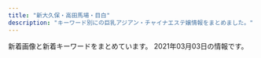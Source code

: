 ```yaml
---
title: "新大久保・高田馬場・目白"
description: "キーワード別にの巨乳アジアン・チャイナエステ嬢情報をまとめました。"
---
```


新着画像と新着キーワードをまとめています。
2021年03月03日の情報です。

<DmmAffiliateIns />
<KeywordTable
  shops={
    [
    {
        "station": "JR\u9ad8\u7530\u99ac\u5834\u99c5\u65e9\u7a32\u7530\u53e3",
        "url": "http://www.y-rlx.site/",
        "img_links": [
            "http://y-rlx.site/images/index_04.jpg",
            "http://www.y-rlx.site/images/upload/thumb/55cf68e3bb41cd32.jpg",
            "http://www.y-rlx.site/girl/01.jpg",
            "http://www.y-rlx.site/images/index_03.jpg",
            "http://www.y-rlx.site/images/upload/thumb/0fba3207fb3c4467.jpg",
            "http://www.y-rlx.site/images/info_09.jpg",
            "http://www.y-rlx.site/images/rec.jpg",
            "http://www.y-rlx.site/images/index_08.jpg",
            "http://www.y-rlx.site/images/staff_09.jpg",
            "http://www.y-rlx.site/images/upload/thumb/e47d8394208727d5.jpg",
            "http://www.y-rlx.site/images/index_06.jpg",
            "http://www.y-rlx.site/images/index_04.jpg",
            "http://www.y-rlx.site/images/index_01.jpg",
            "http://www.y-rlx.site/images/card.jpg",
            "http://www.y-rlx.site/images/index_19.jpg",
            "http://www.y-rlx.site/images/index_13.jpg",
            "http://www.y-rlx.site/images/index_20.jpg",
            "http://www.y-rlx.site/images/info.jpg",
            "http://www.y-rlx.site/images/upload/thumb/ed8b0cbb7323414a.jpg",
            "http://www.y-rlx.site/images/index_05.jpg",
            "http://www.y-rlx.site/images/index_11.jpg",
            "http://www.y-rlx.site/girl/03.jpg",
            "http://www.y-rlx.site/images/upload/thumb/a6e7a400a93d11fc.jpg",
            "http://y-rlx.site/images/index_07.jpg",
            "http://www.y-rlx.site/images/index_15.jpg",
            "http://www.y-rlx.site/girl/05.jpg",
            "http://www.y-rlx.site/images/rec_09.jpg",
            "http://www.y-rlx.site/girl/04.jpg",
            "http://www.y-rlx.site/images/index_18.jpg",
            "http://www.y-rlx.site/images/upload/thumb/2c7fdde9ad97892b.jpg",
            "http://www.y-rlx.site/images/index_02.jpg",
            "http://www.y-rlx.site/images/index_07.jpg",
            "http://www.y-rlx.site/images/upload/thumb/c69d7050fbdbb36f.jpg",
            "http://www.y-rlx.site/girl/02.jpg",
            "http://www.y-rlx.site/images/upload/thumb/6a56a1b37abdca69.jpg",
            "http://www.y-rlx.site/images/index_10.jpg",
            "http://www.y-rlx.site/images/index_09.jpg",
            "http://www.y-rlx.site/images/upload/thumb/e0a26e58e17a1416.jpg"
        ],
        "name": "\u60a0\u30a8\u30b9\u30c6",
        "keywords": {
            "87": 4,
            "88": 1,
            "89": 1,
            "D": 1,
            "C": 5
        }
    },
    {
        "name": "\u6c34\u8272-\u30df\u30ba\u30a4\u30ed-",
        "station": "JR\u5927\u4e45\u4fdd\u99c5\u5317\u53e3",
        "img_links": [
            "http://kobo.mssg.jp/images/staff_2b.jpg",
            "http://kobo.mssg.jp/layer/images/top.jpg",
            "http://kobo.mssg.jp/images/staff_5.jpg",
            "http://kobo.mssg.jp/images/staff_9b.jpg",
            "http://kobo.mssg.jp/layer/images/top/top_05.jpg",
            "http://kobo.mssg.jp/layer/images/top/top_03.jpg",
            "http://kobo.mssg.jp/layer/images/top/top_01.jpg",
            "http://kobo.mssg.jp/images/top1.jpg",
            "http://kobo.mssg.jp/images/top2.jpg",
            "http://kobo.mssg.jp/layer/images/top/top_08.png",
            "http://kobo.mssg.jp/images/staff_4.jpg",
            "http://kobo.mssg.jp/images/staff_8.jpg",
            "http://kobo.mssg.jp/images/1.jpg",
            "http://kobo.mssg.jp/layer/images/top/top_02.jpg",
            "http://kobo.mssg.jp/images/staff_9a.jpg",
            "http://kobo.mssg.jp/images/staff_bj4.png",
            "http://kobo.mssg.jp/images/s_info.png",
            "http://kobo.mssg.jp/images/staff_8a.jpg",
            "http://kobo.mssg.jp/images/staff_2a.jpg",
            "http://kobo.mssg.jp/layer/images/top/top_06.jpg",
            "http://kobo.mssg.jp/images/staff_10a.jpg",
            "http://kobo.mssg.jp/layer/images/top/top_04.jpg",
            "http://kobo.mssg.jp/images/wenzi-staff.png",
            "http://kobo.mssg.jp/images/info.png",
            "http://kobo.mssg.jp/images/staff_bj1.png"
        ],
        "keywords": {},
        "url": "http://kobo.mssg.jp/"
    },
    {
        "name": "Angel",
        "img_links": [
            "https://angel.abnavi.info/images/room1.jpg",
            "https://angel.abnavi.info/images/top.jpg",
            "https://angel.abnavi.info/images/end.png",
            "https://angel.abnavi.info/images/room2.jpg",
            "https://angel.abnavi.info/images/s_staff.jpg",
            "https://angel.abnavi.info/photos/sites/7/2020/09/2020092301333424.jpg",
            "https://angel.abnavi.info/photos/sites/7/2020/11/2020110606371089.jpg",
            "https://angel.abnavi.info/photos/sites/7/2020/10/2020101305350920.jpg",
            "https://angel.abnavi.info/photos/sites/7/2020/07/2020073005201940.jpg",
            "https://angel.abnavi.info/images/news_bj3.jpg",
            "https://angel.abnavi.info/images/nbj1.jpg",
            "https://angel.abnavi.info/images/nbj3.jpg",
            "https://angel.abnavi.info/images/room3.jpg",
            "https://angel.abnavi.info/photos/sites/7/2020/07/2020073006120917.jpg",
            "https://angel.abnavi.info/images/room4.jpg",
            "https://angel.abnavi.info/images/s_news.png",
            "https://angel.abnavi.info/photos/sites/7/2020/07/2020073005202048.jpg"
        ],
        "station": "JR\u9ad8\u7530\u99ac\u5834\u99c5",
        "url": "https://angel.abnavi.info/",
        "keywords": {
            "86": 4,
            "C": 14,
            "87": 1,
            "85": 1,
            "D": 5
        }
    },
    {
        "keywords": {
            "C": 35
        },
        "img_links": [
            "http://aes-treat.com/scdl/staff/11161mb.jpg",
            "http://aes-treat.com/scdl/staff/11041.jpg",
            "http://aes-treat.com/scdl/staff/10651.jpg",
            "http://aes-treat.com/scdl/staff/10891mb.jpg",
            "http://aes-treat.com/scdl/staff/10941.jpg",
            "http://aes-treat.com/scdl/staff/10171.jpg",
            "http://aes-treat.com/img/system/campaign.jpg",
            "http://aes-treat.com/scdl/staff/11051mb.jpg",
            "http://aes-treat.com/scdl/staff/11151mb.jpg",
            "http://aes-treat.com/scdl/staff/11101mb.jpg",
            "http://aes-treat.com/scdl/staff/11081mb.jpg",
            "http://aes-treat.com/scdl/staff/10841mb.jpg",
            "http://aes-treat.com/pic/top1.jpg",
            "http://aes-treat.com/scdl/staff/11161.jpg",
            "http://aes-treat.com/scdl/staff/11131.jpg",
            "http://aes-treat.com/pic/head.jpg",
            "http://aes-treat.com/scdl/staff/10861.jpg",
            "http://aes-treat.com/scdl/staff/11171mb.jpg",
            "http://aes-treat.com/scdl/staff/10902.jpg",
            "http://aes-treat.com/scdl/staff/10681.jpg",
            "http://aes-treat.com/scdl/staff/11091.jpg",
            "http://aes-treat.com/img/ttl_attbnr.jpg",
            "http://aes-treat.com/scdl/staff/11051.jpg",
            "http://aes-treat.com/scdl/staff/10981.jpg",
            "http://aes-treat.com/scdl/staff/11111mb.jpg",
            "http://aes-treat.com/scdl/staff/11081.jpg",
            "http://aes-treat.com/scdl/staff/10971.jpg",
            "http://aes-treat.com/scdl/staff/11041mb.jpg",
            "http://aes-treat.com/scdl/staff/10971mb.jpg",
            "http://aes-treat.com/scdl/staff/10842.jpg",
            "http://aes-treat.com/scdl/staff/10811mb.jpg",
            "http://aes-treat.com/img/ttl_staff.png",
            "http://aes-treat.com/scdl/staff/11091mb.jpg",
            "http://aes-treat.com/scdl/staff/10941mb.jpg",
            "http://aes-treat.com/scdl/staff/10901.jpg",
            "http://aes-treat.com/img/ttl_sister.png",
            "http://aes-treat.com/img/ttl_mobile.jpg",
            "http://aes-treat.com/i/files/homeimg.jpg",
            "http://aes-treat.com/scdl/staff/11121mb.jpg",
            "http://aes-treat.com/scdl/staff/11171.jpg",
            "http://aes-treat.com/img/ttl_nouka.jpg",
            "http://aes-treat.com/scdl/staff/10171mb.jpg",
            "http://aes-treat.com/scdl/staff/10681mb.jpg",
            "http://aes-treat.com/scdl/staff/11121.jpg",
            "http://aes-treat.com/scdl/staff/10901mb.jpg",
            "http://aes-treat.com/scdl/staff/10721.jpg",
            "http://aes-treat.com/scdl/staff/11111.jpg",
            "http://aes-treat.com/scdl/staff/10981mb.jpg",
            "http://aes-treat.com/scdl/staff/10771mb.jpg",
            "http://aes-treat.com/scdl/staff/10861mb.jpg",
            "http://aes-treat.com/img/ttl_att.png",
            "http://aes-treat.com/scdl/staff/10771.jpg",
            "http://aes-treat.com/scdl/staff/11101.jpg",
            "http://aes-treat.com/scdl/staff/10891.jpg",
            "http://aes-treat.com/scdl/staff/10651mb.jpg",
            "http://aes-treat.com/scdl/staff/11162.jpg",
            "http://aes-treat.com/scdl/staff/10811.jpg",
            "http://aes-treat.com/scdl/staff/10721mb.jpg",
            "http://aes-treat.com/scdl/staff/11131mb.jpg",
            "http://aes-treat.com/pic/top2.jpg",
            "http://aes-treat.com/scdl/staff/10841.jpg",
            "http://aes-treat.com/scdl/staff/11151.jpg",
            "http://aes-treat.com/scdl/staff/10972.jpg"
        ],
        "station": "JR\u5927\u4e45\u4fdd\u99c5\u5317\u53e3",
        "url": "http://aes-treat.com/",
        "name": "Lovely Heart \u5927\u4e45\u4fdd\u5225\u9928"
    },
    {
        "url": "http://familiar.tyo.cm/",
        "station": "JR\u65b0\u5927\u4e45\u4fdd\u99c5",
        "img_links": [
            "http://familiar.tyo.cm/photos/sites/37/2019/03/2019032406115491.jpg",
            "http://familiar.tyo.cm/photos/sites/37/2019/03/2019032406115312.jpg",
            "http://familiar.tyo.cm/images/s_staff.jpg",
            "http://familiar.tyo.cm/photos/sites/37/2019/12/2019120502265383.jpg",
            "http://familiar.tyo.cm/photos/sites/37/2019/10/2019102502193551.jpg",
            "http://familiar.tyo.cm/photos/sites/37/2019/06/2019061502562745.jpg",
            "http://familiar.tyo.cm/photos/sites/37/2019/03/2019031806471671.jpg",
            "http://familiar.tyo.cm/photos/sites/37/2019/12/2019120401354980.jpg",
            "http://familiar.tyo.cm/photos/sites/37/2019/10/2019100304481325.jpg",
            "http://familiar.tyo.cm/images/mobile.jpg",
            "http://familiar.tyo.cm/photos/sites/37/2019/12/2019120401355046.jpg",
            "http://familiar.tyo.cm/photos/sites/37/2019/06/2019061502562797.jpg",
            "http://familiar.tyo.cm/photos/sites/37/2019/03/2019032406115598.jpg",
            "http://familiar.tyo.cm/photos/sites/37/2019/11/2019112902341792.jpg",
            "http://familiar.tyo.cm/images/s_news.jpg",
            "http://familiar.tyo.cm/images/1.png",
            "http://familiar.tyo.cm/photos/sites/37/2019/09/201909270657496.jpg",
            "http://familiar.tyo.cm/photos/sites/37/2018/12/2018121903013346.jpg",
            "http://familiar.tyo.cm/images/tel.png",
            "http://familiar.tyo.cm/photos/sites/37/2019/11/2019110802115992.jpg",
            "http://familiar.tyo.cm/photos/sites/37/2019/09/2019090503385014.jpg",
            "http://familiar.tyo.cm/photos/sites/37/2018/12/2018121903022968.jpg",
            "http://familiar.tyo.cm/photos/sites/37/2019/06/2019061502562798.jpg",
            "http://familiar.tyo.cm/photos/sites/37/2019/03/2019032406115440.jpg",
            "http://familiar.tyo.cm/photos/sites/37/2019/06/2019060406161857.jpg",
            "http://familiar.tyo.cm/photos/sites/37/2019/06/2019060406241084.jpg",
            "http://familiar.tyo.cm/photos/sites/37/2019/11/2019112002511160.jpg",
            "http://familiar.tyo.cm/photos/sites/37/2019/10/2019102408541458.jpg",
            "http://familiar.tyo.cm/images/top.png",
            "http://familiar.tyo.cm/photos/sites/37/2019/03/2019032406115446.jpg",
            "http://familiar.tyo.cm/photos/sites/37/2019/12/2019120502264671.jpg",
            "http://familiar.tyo.cm/photos/sites/37/2019/03/2019032406115451.jpg",
            "http://familiar.tyo.cm/images/s_link.jpg",
            "http://familiar.tyo.cm/photos/sites/37/2019/06/2019062210030384.jpg",
            "http://familiar.tyo.cm/photos/sites/37/2019/10/2019102502193826.jpg",
            "http://familiar.tyo.cm/photos/sites/37/2019/03/2019032406115311.jpg",
            "http://familiar.tyo.cm/photos/sites/37/2019/06/201906040617136.jpg",
            "http://familiar.tyo.cm/photos/sites/37/2019/12/2019120401354873.jpg",
            "http://familiar.tyo.cm/photos/sites/37/2019/12/201912130833132.jpg"
        ],
        "keywords": {
            "E": 36,
            "86": 94,
            "85": 18,
            "87": 72,
            "88": 27,
            "C": 2,
            "83": 9,
            "D": 182
        },
        "name": "Familiar\u30fb\u30d5\u30a1\u30df\u30ea\u30fc\u30a2"
    },
    {
        "url": "http://familiar.ests.jp/",
        "keywords": {
            "C": 18,
            "86": 3,
            "83": 3
        },
        "station": "JR\u9ad8\u7530\u99ac\u5834\u99c5\u65e9\u7a32\u7530\u53e3",
        "name": "\u99ac\u5834one",
        "img_links": [
            "http://familiar.ests.jp/images/s_staff.png",
            "http://familiar.ests.jp/photos/sites/33/2019/09/2019092718554568.jpg",
            "http://familiar.ests.jp/photos/sites/33/2020/10/2020101901153954.jpg",
            "http://familiar.ests.jp/images/staff_bj1s.png",
            "http://familiar.ests.jp/images/bian.jpg",
            "http://familiar.ests.jp/images/acc.png",
            "http://familiar.ests.jp/images/s_service.png",
            "http://familiar.ests.jp/photos/sites/33/2020/10/2020101409554799.jpg",
            "http://familiar.ests.jp/photos/sites/33/2019/09/2019092318545965.jpg",
            "http://familiar.ests.jp/images/mobile.jpg",
            "http://familiar.ests.jp/photos/sites/33/2019/07/2019073009094778.jpg",
            "http://familiar.ests.jp/images/info.png",
            "http://familiar.ests.jp/images/s_link.png",
            "http://familiar.ests.jp/images/news.png",
            "http://familiar.ests.jp/images/nei_bj1.png",
            "http://familiar.ests.jp/photos/sites/33/2019/09/2019092718570723.jpg",
            "http://familiar.ests.jp/images/top.jpg",
            "http://familiar.ests.jp/images/staff_bj4s.png",
            "http://familiar.ests.jp/images/service.jpg"
        ]
    },
    {
        "keywords": {},
        "station": "\u65b0\u5927\u4e45\u4fdd\u99c5",
        "img_links": [
            "http://www.e-candy.work/images/1.jpg",
            "http://www.e-candy.work/images/3.jpg",
            "http://www.e-candy.work/images/info.png",
            "http://www.e-candy.work/images/int2.png",
            "http://www.e-candy.work/images/4.jpg",
            "http://www.e-candy.work/images/5.jpg",
            "http://www.e-candy.work/images/s1.png",
            "http://www.e-candy.work/img/haruka1.jpg",
            "http://www.e-candy.work/images/head.jpg",
            "http://www.e-candy.work/images/sys3.png",
            "http://www.e-candy.work/img/rina1.jpg",
            "http://www.e-candy.work/images/tel.jpg",
            "http://www.e-candy.work/images/int1.png",
            "http://www.e-candy.work/images/newface.png",
            "http://www.e-candy.work/images/sys1.jpg",
            "http://www.e-candy.work/images/sys2.jpg",
            "http://www.e-candy.work/images/7.jpg",
            "http://www.e-candy.work/img/aya1.jpg",
            "http://www.e-candy.work/images/staff_t.png",
            "http://www.e-candy.work/images/news.jpg",
            "http://www.e-candy.work/images/interior_t.png",
            "http://www.e-candy.work/images/mobile.jpg",
            "http://www.e-candy.work/img/ai1.jpg",
            "http://www.e-candy.work/images/6.jpg",
            "http://www.e-candy.work/img/yui1.jpg",
            "http://www.e-candy.work/img/miki1.jpg",
            "http://www.e-candy.work/images/8.jpg",
            "http://www.e-candy.work/img/nana1.jpg"
        ],
        "name": "Lui\uff5e\u30eb\u30a4\uff5e",
        "url": "http://www.e-candy.work/"
    },
    {
        "url": "http://aes-salon.com/",
        "name": "Lovely Heart",
        "keywords": {
            "C": 35
        },
        "img_links": [
            "http://aes-salon.com/scdl/staff/10651.jpg",
            "http://aes-salon.com/scdl/staff/10511.jpg",
            "http://aes-salon.com/scdl/staff/10351.jpg",
            "http://aes-salon.com/scdl/staff/10083.jpg",
            "http://aes-salon.com/scdl/staff/10691.jpg",
            "http://aes-salon.com/img/ttl_staff.png",
            "http://aes-salon.com/scdl/staff/10692.jpg",
            "http://aes-salon.com/scdl/staff/10081.jpg",
            "http://aes-salon.com/scdl/staff/10412.jpg",
            "http://aes-salon.com/scdl/staff/10502.jpg",
            "http://aes-salon.com/scdl/staff/10691mb.jpg",
            "http://aes-salon.com/scdl/staff/10631mb.jpg",
            "http://aes-salon.com/scdl/staff/10091mb.jpg",
            "http://aes-salon.com/scdl/staff/10291mb.jpg",
            "http://aes-salon.com/scdl/staff/10601.jpg",
            "http://aes-salon.com/scdl/staff/10501mb.jpg",
            "http://aes-salon.com/scdl/staff/10571.jpg",
            "http://aes-salon.com/scdl/staff/10122.jpg",
            "http://aes-salon.com/scdl/staff/10501.jpg",
            "http://aes-salon.com/scdl/staff/10602.jpg",
            "http://aes-salon.com/scdl/staff/10461mb.jpg",
            "http://aes-salon.com/img/ttl_att.png",
            "http://aes-salon.com/img/ttl_attbnr.jpg",
            "http://aes-salon.com/img/access/road4.jpg",
            "http://aes-salon.com/scdl/staff/10511mb.jpg",
            "http://aes-salon.com/scdl/staff/10621.jpg",
            "http://aes-salon.com/scdl/staff/10121.jpg",
            "http://aes-salon.com/pic/head.jpg",
            "http://aes-salon.com/scdl/staff/10693.jpg",
            "http://aes-salon.com/scdl/staff/10341mb.jpg",
            "http://aes-salon.com/pic/top2.jpg",
            "http://aes-salon.com/scdl/staff/10562.jpg",
            "http://aes-salon.com/scdl/staff/10671mb.jpg",
            "http://aes-salon.com/scdl/staff/10342.jpg",
            "http://aes-salon.com/scdl/staff/10462.jpg",
            "http://aes-salon.com/img/access/road2.jpg",
            "http://aes-salon.com/i/files/homeimg.jpg",
            "http://aes-salon.com/scdl/staff/10641mb.jpg",
            "http://aes-salon.com/scdl/staff/10081mb.jpg",
            "http://aes-salon.com/scdl/staff/10671.jpg",
            "http://aes-salon.com/scdl/staff/10681.jpg",
            "http://aes-salon.com/scdl/staff/10092.jpg",
            "http://aes-salon.com/img/ttl_nouka.jpg",
            "http://aes-salon.com/scdl/staff/10471.jpg",
            "http://aes-salon.com/scdl/staff/10341.jpg",
            "http://aes-salon.com/scdl/staff/10441.jpg",
            "http://aes-salon.com/scdl/staff/10694.jpg",
            "http://aes-salon.com/img/access/road1.jpg",
            "http://aes-salon.com/scdl/staff/10411.jpg",
            "http://aes-salon.com/scdl/staff/10292.jpg",
            "http://aes-salon.com/scdl/staff/10601mb.jpg",
            "http://aes-salon.com/img/access/roaddm.png",
            "http://aes-salon.com/scdl/staff/10121mb.jpg",
            "http://aes-salon.com/scdl/staff/10591.jpg",
            "http://aes-salon.com/scdl/staff/10091.jpg",
            "http://aes-salon.com/scdl/staff/10411mb.jpg",
            "http://aes-salon.com/scdl/staff/10561.jpg",
            "http://aes-salon.com/scdl/staff/10563.jpg",
            "http://aes-salon.com/scdl/staff/10661.jpg",
            "http://aes-salon.com/scdl/staff/10571mb.jpg",
            "http://aes-salon.com/scdl/staff/10461.jpg",
            "http://aes-salon.com/img/ttl_sister.png",
            "http://aes-salon.com/scdl/staff/10441mb.jpg",
            "http://aes-salon.com/scdl/staff/10621mb.jpg",
            "http://aes-salon.com/img/access/road3.jpg",
            "http://aes-salon.com/scdl/staff/10661mb.jpg",
            "http://aes-salon.com/img/system/campaign.jpg",
            "http://aes-salon.com/scdl/staff/10591mb.jpg",
            "http://aes-salon.com/scdl/staff/10681mb.jpg",
            "http://aes-salon.com/scdl/staff/10641.jpg",
            "http://aes-salon.com/scdl/staff/10561mb.jpg",
            "http://aes-salon.com/img/ttl_mobile.jpg",
            "http://aes-salon.com/scdl/staff/10351mb.jpg",
            "http://aes-salon.com/scdl/staff/10651mb.jpg",
            "http://aes-salon.com/pic/top1.jpg",
            "http://aes-salon.com/scdl/staff/10082.jpg",
            "http://aes-salon.com/scdl/staff/10291.jpg",
            "http://aes-salon.com/scdl/staff/10592.jpg",
            "http://aes-salon.com/scdl/staff/10471mb.jpg",
            "http://aes-salon.com/scdl/staff/10631.jpg",
            "http://aes-salon.com/img/ttl_bekan.jpg",
            "http://aes-salon.com/scdl/staff/10472.jpg"
        ],
        "station": "JR\u5927\u4e45\u4fdd\u99c5\u5317\u53e3"
    },
    {
        "url": "http://www.aromaonly1.com/",
        "station": "JR\u9ad8\u7530\u99ac\u5834\u99c5",
        "name": "NEW ONLY ONE",
        "img_links": [
            "http://www.aromaonly1.com/images/girls_10.jpg",
            "http://www.aromaonly1.com/images/fanhui.png",
            "http://www.aromaonly1.com/images/index_03.jpg",
            "http://www.aromaonly1.com/images/index_16.jpg",
            "http://www.aromaonly1.com/uploads/5f4083d49285cbe64774b1bd70e86150.jpg",
            "http://www.aromaonly1.com/my_work/images/pic1.png",
            "http://www.aromaonly1.com/uploads/56e94a67d1aa4ea89d5f2064a387ab96.jpg",
            "http://www.aromaonly1.com/images/index_01.jpg",
            "http://www.aromaonly1.com/images/index_02.jpg",
            "http://www.aromaonly1.com/images/index_19.jpg",
            "http://www.aromaonly1.com/images/index_14.jpg",
            "http://www.aromaonly1.com/images/service_11.jpg",
            "http://www.aromaonly1.com/uploads/b43afdf6c0db7020b472f89b05664984.jpg",
            "http://www.aromaonly1.com/images/index_08.jpg",
            "http://www.aromaonly1.com/uploads/c24b4a66b959c50d941c227e2167e47a.jpg",
            "http://www.aromaonly1.com/images/index_06.jpg",
            "http://www.aromaonly1.com/images/index_17.jpg",
            "http://www.aromaonly1.com/uploads/39a20c0f1405de5aa73fad53492e41be.jpg",
            "http://www.aromaonly1.com/uploads/e01fa669285bc99ba782abfd90a08bb2.jpg",
            "http://www.aromaonly1.com/images/index_04.jpg",
            "http://www.aromaonly1.com/uploads/ac75f516de3602f2ed5de1d9e2383a35.jpg",
            "http://www.aromaonly1.com/uploads/18799c1985ca7d1cd026808323ec51c2.jpg",
            "http://www.aromaonly1.com/images/index_21.jpg",
            "http://www.aromaonly1.com/images/index_15.jpg",
            "http://www.aromaonly1.com/uploads/0d74a4af5e268e3562daa56048c13906.jpg",
            "http://www.aromaonly1.com/images/index_11.jpg",
            "http://www.aromaonly1.com/uploads/8e9e8b4d89b256773f17dff61368328c.jpg",
            "http://www.aromaonly1.com/images/aromaonly1_468x60.png",
            "http://www.aromaonly1.com/uploads/66dc68de1f9c001b6f15d52303314efc.jpg",
            "http://www.aromaonly1.com/uploads/015cba9c432d730d26583fe998534fa6.jpg",
            "http://www.aromaonly1.com/images/index_18.jpg",
            "http://www.aromaonly1.com/images/index_05.jpg",
            "http://www.aromaonly1.com/images/index_07.jpg",
            "http://www.aromaonly1.com/images/interior_10.jpg",
            "http://www.aromaonly1.com/images/index_12.jpg",
            "http://www.aromaonly1.com/images/link_10.jpg",
            "http://www.aromaonly1.com/uploads/3e6ede4dd71b9611bfc0fc01fff82057.jpg",
            "http://www.aromaonly1.com/uploads/2f5941103973429d3981087968a845a3.jpg",
            "http://www.aromaonly1.com/images/service_10.jpg",
            "http://www.aromaonly1.com/images/index_20.jpg"
        ],
        "keywords": {
            "E": 2,
            "C": 3,
            "88": 3,
            "D": 2,
            "86": 4
        }
    },
    {
        "url": "http://www.enchuen.com/",
        "name": "\u7e01\u4e2d\u7e01\uff5e\u3048\u3093\u3061\u3085\u3046\u3048\u3093\uff5e",
        "img_links": [
            "http://www.enchuen.com/images/interior01.jpg",
            "http://www.enchuen.com/images/interior04_s.jpg",
            "http://www.enchuen.com/images/top_slider2.jpg",
            "http://www.enchuen.com/images/img_service04.png",
            "http://www.enchuen.com/images/top_slider4.jpg",
            "http://www.enchuen.com/images/top_slider6.jpg",
            "http://www.enchuen.com/images/therapist_noa.jpg",
            "http://www.enchuen.com/images/therapist_yume.jpg",
            "http://www.enchuen.com/images/icon_eng.png",
            "http://www.enchuen.com/images/top_slider1.jpg",
            "http://www.enchuen.com/images/img_slider03.png",
            "http://www.enchuen.com/images/h2_instagam.png",
            "http://www.enchuen.com/images/img_service03.png",
            "http://www.enchuen.com/images/interior02_s.jpg",
            "http://www.enchuen.com/images/btn_gnavi03_no.png",
            "http://www.enchuen.com/images/h2_twitter.png",
            "http://www.enchuen.com/images/tel_header.png",
            "http://www.enchuen.com/images/interior03_s.jpg",
            "http://www.enchuen.com/images/img_service06.png",
            "http://www.enchuen.com/images/h2_link01.png",
            "http://www.enchuen.com/images/btn_gnavi05_no.png",
            "http://www.enchuen.com/images/pickmessage01.png",
            "http://www.enchuen.com/images/ban-tel.png",
            "http://www.enchuen.com/images/pagetop.png",
            "http://www.enchuen.com/images/h2_alliancegide.png",
            "http://www.enchuen.com/images/therapist_yona.jpg",
            "http://www.enchuen.com/images/tw_footer.png",
            "http://www.enchuen.com/images/therapist_yume_s.jpg",
            "http://www.enchuen.com/images/mail_header.png",
            "http://www.enchuen.com/images/tw_header.png",
            "http://www.enchuen.com/images/btn_gnavi04_no.png",
            "http://www.enchuen.com/images/icon_chi.png",
            "http://www.enchuen.com/images/img_slider02.png",
            "http://www.enchuen.com/images/h2_alliancegide2.png",
            "http://www.enchuen.com/images/interior03.jpg",
            "http://www.enchuen.com/images/interior01_s.jpg",
            "http://www.enchuen.com/images/h2_linkban.png",
            "http://www.enchuen.com/images/therapist_yona_s.jpg",
            "http://www.enchuen.com/images/ins_header.png",
            "http://www.enchuen.com/images/therapist_kaori.jpg",
            "http://www.enchuen.com/images/img_aromaoil.png",
            "http://www.enchuen.com/images/img_service05.png",
            "http://www.enchuen.com/images/img_service01.png",
            "http://www.enchuen.com/images/img_service02.png",
            "http://www.enchuen.com/images/img_slider01.png",
            "http://www.enchuen.com/images/img_comimgsoon.jpg",
            "http://www.enchuen.com/images/h2_contact.png",
            "http://www.enchuen.com/images/btn_gnavi01_no.png",
            "http://www.enchuen.com/images/interior02.jpg",
            "http://www.enchuen.com/images/q_qa.png",
            "http://www.enchuen.com/images/h2_qa.png",
            "http://www.enchuen.com/images/h2_servicecontents.png",
            "http://www.enchuen.com/images/a_qa.png",
            "http://www.enchuen.com/images/mess_footer.png",
            "http://www.enchuen.com/images/interior04.jpg",
            "http://www.enchuen.com/images/therapist_noa_s.jpg",
            "http://www.enchuen.com/images/btn_gnavi02_no.png",
            "http://www.enchuen.com/images/img_service07.png",
            "http://www.enchuen.com/images/top_slider5.jpg",
            "http://www.enchuen.com/images/btn_gnavi06_no.png",
            "http://www.enchuen.com/images/h2_alltherapist.png",
            "http://www.enchuen.com/images/h2_information.png",
            "http://www.enchuen.com/images/ins_footer.png",
            "http://www.enchuen.com/images/therapist_kaori_s.jpg",
            "http://www.enchuen.com/images/top_slider3.jpg"
        ],
        "station": "JR\u65b0\u5927\u4e45\u4fdd\u99c5",
        "keywords": {
            "C": 4
        }
    },
    {
        "img_links": [
            "http://www.china-es.info/img/nana1.jpg",
            "http://www.china-es.info/img/ringo1.jpg",
            "http://www.china-es.info/images/staff_t.jpg",
            "http://www.china-es.info/images/int3.jpg",
            "http://www.china-es.info/images/sys2.jpg",
            "http://www.china-es.info/images/sys3.jpg",
            "http://www.china-es.info/images/head.jpg",
            "http://www.china-es.info/images/top.jpg",
            "http://www.china-es.info/images/menu/top.jpg",
            "http://www.china-es.info/images/interior_t.jpg",
            "http://www.china-es.info/img/nana2.jpg",
            "http://www.china-es.info/images/rec2.jpg",
            "http://www.china-es.info/images/mobile.jpg",
            "http://www.china-es.info/images/menu/interior.jpg",
            "http://www.china-es.info/images/int2.jpg",
            "http://www.china-es.info/images/int1.jpg",
            "http://www.china-es.info/images/int4.jpg",
            "http://www.china-es.info/images/rec1.jpg",
            "http://www.china-es.info/images/menu/staff.jpg",
            "http://www.china-es.info/img/hibiki1.jpg",
            "http://www.china-es.info/images/sys1.jpg",
            "http://www.china-es.info/images/news.jpg"
        ],
        "name": "Honey At Home \u30cf\u30cb\u30fc\u30a2\u30c3\u30c8\u30db\u30fc\u30e0",
        "keywords": {},
        "station": "JR\u9ad8\u7530\u99ac\u5834\u99c5\u65e9\u7a32\u7530\u53e3",
        "url": "http://www.china-es.info/"
    },
    {
        "station": "JR\u9ad8\u7530\u99ac\u5834\u99c5\u6771\u53e3",
        "keywords": {},
        "img_links": [
            "http://esthe.top/images/room_images/gallery-01.jpg",
            "http://esthe.top/images/demo/slider/tooltips/slide5.png",
            "http://esthe.top/images/demo/slider/images/slide5.png",
            "http://esthe.top/images/an_1_07.jpg",
            "http://esthe.top/images/an_2_02.jpg",
            "http://esthe.top/images/an_1_03.jpg",
            "http://esthe.top/images/an_2_04.jpg",
            "http://esthe.top/images/room_images/gallery-03.jpg",
            "http://esthe.top/images/demo/slider/tooltips/slide3.png",
            "http://esthe.top/images/an_2_06.jpg",
            "http://esthe.top/images/Bottom_01.jpg",
            "http://esthe.top/images/staff_images/staff_04b.jpg",
            "http://esthe.top/images/an_2_07.jpg",
            "http://esthe.top/images/an_1_05.jpg",
            "http://esthe.top/images/room_images/gallery-04.jpg",
            "http://esthe.top/images/demo/slider/tooltips/slide2.png",
            "http://esthe.top/images/an_1_06.jpg",
            "http://esthe.top/images/room_images/gallery-05.jpg",
            "http://esthe.top/images/staff_images/staff_07b.jpg",
            "http://esthe.top/images/an_2_05.jpg",
            "http://esthe.top/images/demo/slider/tooltips/slide4.png",
            "http://esthe.top/images/room_images/gallery-06.jpg",
            "http://esthe.top/images/demo/slider/images/slide2.png",
            "http://esthe.top/images/room_images/index-01.jpg",
            "http://esthe.top/images/acs_ima/access-04.jpg",
            "http://esthe.top/images/staff_images/staff_07a.jpg",
            "http://esthe.top/images/an_2_03.jpg",
            "http://esthe.top/images/staff_images/staff_09a.jpg",
            "http://esthe.top/images/acs_ima/access-02.jpg",
            "http://esthe.top/images/room_images/gallery-02.jpg",
            "http://esthe.top/images/an_1_02.jpg",
            "http://esthe.top/images/staff_images/staff_04a.jpg",
            "http://esthe.top/images/staff_images/staff_010a.jpg",
            "http://esthe.top/images/staff_images/staff_01b.jpg",
            "http://esthe.top/images/demo/slider/images/slide1.png",
            "http://esthe.top/images/staff_images/staff_010b.jpg",
            "http://esthe.top/images/QRcode.jpg",
            "http://esthe.top/images/acs_ima/access-01.jpg",
            "http://esthe.top/images/demo/slider/images/slide4.png",
            "http://esthe.top/images/staff_images/staff_01a.jpg",
            "http://esthe.top/images/demo/slider/images/slide3.png",
            "http://esthe.top/images/acs_ima/access-03.jpg",
            "http://esthe.top/images/staff_images/staff_09b.jpg",
            "http://esthe.top/images/Bottom_02.jpg",
            "http://esthe.top/images/demo/slider/tooltips/slide1.png",
            "http://esthe.top/images/an_1_04.jpg",
            "http://esthe.top/images/room_images/index-02.jpg"
        ],
        "name": "RAN\uff5e\u30e9\u30f3\uff5e",
        "url": "http://esthe.top/"
    },
    {
        "url": "https://www.cocoro556.in/",
        "station": "JR\u5927\u4e45\u4fdd\u99c5\u5317\u53e3",
        "keywords": {
            "C": 21,
            "E": 1
        },
        "name": "COCORO",
        "img_links": [
            "https://www.cocoro556.in/img/material/p5_t1.png",
            "https://www.cocoro556.in/img/material/noimg_m.jpg",
            "https://www.cocoro556.in/img/material/gm3_rollout.png",
            "https://www.cocoro556.in/img/material/photost3rev1.png",
            "https://www.cocoro556.in/img/material/p2_t2_sub_m1_1.png",
            "https://www.cocoro556.in/img/girl/thumb/smain1541a1f8e548a2959236fdd0e7abcde80ac7.jpg",
            "https://www.cocoro556.in/img/material/p3_1_t1.png",
            "https://www.cocoro556.in/img/material/top_t2.png",
            "https://www.cocoro556.in/img/material/pd_number.png",
            "https://www.cocoro556.in/img/material/p2_t2_subt1.png",
            "https://www.cocoro556.in/img/girl/thumb/smain126142f85375ac3eb532582567360874d2d6.jpg",
            "https://www.cocoro556.in/img/material/p6_t1.png",
            "https://www.cocoro556.in/img/girl/list/slist16435ee9e4407f412c3d2708030a189f1c0.jpg",
            "https://www.cocoro556.in/img/girl/list/slist149773ceed1a7cd35919e9c6866285fb943.jpg",
            "https://www.cocoro556.in/img/girl/main/smain1541a1f8e548a2959236fdd0e7abcde80ac7.jpg",
            "https://www.cocoro556.in/img/material/photost6.png",
            "https://www.cocoro556.in/img/material/gm1_rollout.png",
            "https://www.cocoro556.in/img/material/top_t4.png",
            "https://www.cocoro556.in/img/material/p2_t2_subt2.png",
            "https://www.cocoro556.in/img/girl/main/smain1441346e3df3ff1cef1386c89c6ba9e9f72e.jpg",
            "https://www.cocoro556.in/img/girl/thumb/smain163122954962968a79edd4eae79b844b9988.jpg",
            "https://www.cocoro556.in/img/girl/list/slist16322954962968a79edd4eae79b844b9988.jpg",
            "https://www.cocoro556.in/img/material/p2_t2_sub_m1_3.png",
            "https://www.cocoro556.in/img/material/p3_t1.png",
            "https://www.cocoro556.in/img/girl/main/smain164135ee9e4407f412c3d2708030a189f1c0.jpg",
            "https://www.cocoro556.in/img/material/gm1_rollover.png",
            "https://www.cocoro556.in/img/girl/thumb/smain1442346e3df3ff1cef1386c89c6ba9e9f72e.jpg",
            "https://www.cocoro556.in/img/material/pageheaderimg2.jpg",
            "https://www.cocoro556.in/img/material/pd_st2.png",
            "https://www.cocoro556.in/img/material/gm2_rollover.png",
            "https://www.cocoro556.in/img/girl/main/smain126142f85375ac3eb532582567360874d2d6.jpg",
            "https://www.cocoro556.in/img/material/p2_t2_subt4_m1.png",
            "https://www.cocoro556.in/img/material/p2_t2_subt5_m2.png",
            "https://www.cocoro556.in/img/material/accminimgrev1.jpg",
            "https://www.cocoro556.in/img/material/top_t1.png",
            "https://www.cocoro556.in/img/material/leftinfo.png",
            "https://www.cocoro556.in/img/camp/camp20210301.jpg",
            "https://www.cocoro556.in/img/girl/thumb/smain1493773ceed1a7cd35919e9c6866285fb943.jpg",
            "https://www.cocoro556.in/img/girl/thumb/smain1543ab2e0ee9f9fde8103e9fe80e33b07761.jpg",
            "https://www.cocoro556.in/img/material/pageheaderimg4.jpg",
            "https://www.cocoro556.in/img/material/mobilesite.png",
            "https://www.cocoro556.in/img/girl/list/slist12642f85375ac3eb532582567360874d2d6.jpg",
            "https://www.cocoro556.in/img/material/p6_t3.png",
            "https://www.cocoro556.in/img/material/p6_t2.png",
            "https://www.cocoro556.in/img/girl/thumb/smain14922dea5bdda380e76839c012ab24bd9f82.jpg",
            "https://www.cocoro556.in/img/girl/thumb/smain1542a1f8e548a2959236fdd0e7abcde80ac7.jpg",
            "https://www.cocoro556.in/img/material/gm5_rollover.png",
            "https://www.cocoro556.in/img/material/top_t3_imgrev1.jpg",
            "https://www.cocoro556.in/img/material/gm2_rollout.png",
            "https://www.cocoro556.in/img/girl/thumb/smain14634879628e490d1ecf1cd7a9d727569f95.jpg",
            "https://www.cocoro556.in/img/material/pd_st3.png",
            "https://www.cocoro556.in/img/material/gm6_rollout.png",
            "https://www.cocoro556.in/img/material/age_rollout.png",
            "https://www.cocoro556.in/img/material/top_t3.png",
            "https://www.cocoro556.in/img/material/p2_t2.png",
            "https://www.cocoro556.in/img/girl/list/slist154a1f8e548a2959236fdd0e7abcde80ac7.jpg",
            "https://www.cocoro556.in/img/material/photost4rev1.png",
            "https://www.cocoro556.in/img/camp/camp20200426sub.jpg",
            "https://www.cocoro556.in/img/girl/thumb/smain1423ae12bc52cc115b3190fbe6a84a8ffa74.jpg",
            "https://www.cocoro556.in/img/material/p6_t2_subt1.png",
            "https://www.cocoro556.in/img/girl/thumb/smain1462f806d031a1244ccfaa8b4d307f6ef6d7.jpg",
            "https://www.cocoro556.in/img/material/photost1.png",
            "https://www.cocoro556.in/img/material/pageheaderimg1.jpg",
            "https://www.cocoro556.in/img/material/p2_t2_subt4.png",
            "https://www.cocoro556.in/img/material/p2_t2_subt5_m1.png",
            "https://www.cocoro556.in/img/material/photost5.png",
            "https://www.cocoro556.in/img/girl/thumb/smain1491773ceed1a7cd35919e9c6866285fb943.jpg",
            "https://www.cocoro556.in/img/girl/thumb/smain1422b75436b0012f83588e08b8d8eb48c8c2.jpg",
            "https://www.cocoro556.in/img/material/gm5_rollout.png",
            "https://www.cocoro556.in/img/material/gm4_rollout.png",
            "https://www.cocoro556.in/img/material/photost2rev1.png",
            "https://www.cocoro556.in/img/material/p2_t2_subt5.png",
            "https://www.cocoro556.in/img/material/p2_t2_sub_m1_2.png",
            "https://www.cocoro556.in/img/girl/thumb/smain1443346e3df3ff1cef1386c89c6ba9e9f72e.jpg",
            "https://www.cocoro556.in/img/material/noimg_b.jpg",
            "https://www.cocoro556.in/img/material/pd_st1.png",
            "https://www.cocoro556.in/img/girl/main/smain163122954962968a79edd4eae79b844b9988.jpg",
            "https://www.cocoro556.in/img/girl/thumb/smain164135ee9e4407f412c3d2708030a189f1c0.jpg",
            "https://www.cocoro556.in/img/girl/thumb/smain1441346e3df3ff1cef1386c89c6ba9e9f72e.jpg",
            "https://www.cocoro556.in/img/material/photost7.png",
            "https://www.cocoro556.in/img/girl/main/smain1461f806d031a1244ccfaa8b4d307f6ef6d7.jpg",
            "https://www.cocoro556.in/img/material/p2_t2_subt3.png",
            "https://www.cocoro556.in/img/material/gm6_rollover.png",
            "https://www.cocoro556.in/img/girl/main/smain1491773ceed1a7cd35919e9c6866285fb943.jpg",
            "https://www.cocoro556.in/img/girl/list/slist144346e3df3ff1cef1386c89c6ba9e9f72e.jpg",
            "https://www.cocoro556.in/img/material/top_t3_subt1.png",
            "https://www.cocoro556.in/img/girl/thumb/smain1461f806d031a1244ccfaa8b4d307f6ef6d7.jpg",
            "https://www.cocoro556.in/img/material/p6_t3_subt1.png",
            "https://www.cocoro556.in/img/material/pageheaderimg3.jpg",
            "https://www.cocoro556.in/img/material/gm3_rollover.png",
            "https://www.cocoro556.in/img/girl/list/slist146f806d031a1244ccfaa8b4d307f6ef6d7.jpg",
            "https://www.cocoro556.in/img/girl/thumb/smain126242f85375ac3eb532582567360874d2d6.jpg",
            "https://www.cocoro556.in/img/girl/thumb/smain1421b75436b0012f83588e08b8d8eb48c8c2.jpg",
            "https://www.cocoro556.in/img/girl/thumb/smain126332fd72809eba38056753c1720b05d8d5.jpg",
            "https://www.cocoro556.in/img/material/noimg_s.jpg",
            "https://www.cocoro556.in/img/girl/list/slist142b75436b0012f83588e08b8d8eb48c8c2.jpg",
            "https://www.cocoro556.in/img/girl/main/smain1421b75436b0012f83588e08b8d8eb48c8c2.jpg",
            "https://www.cocoro556.in/img/material/ftel.png"
        ]
    },
    {
        "url": "http://p-aroma.work/",
        "img_links": [
            "http://p-aroma.work/images/head.jpg",
            "http://p-aroma.work/images/3.jpg",
            "http://p-aroma.work/img/ayaka1.png",
            "http://p-aroma.work/img/rina1.png",
            "http://p-aroma.work/images/s2.jpg",
            "http://p-aroma.work/img/mayu1.png",
            "http://p-aroma.work/images/interior_t.png",
            "http://p-aroma.work/images/s1.png",
            "http://p-aroma.work/images/news.jpg",
            "http://p-aroma.work/images/staff_t.png",
            "http://p-aroma.work/staff/mirai.jpg",
            "http://p-aroma.work/images/sys.png",
            "http://p-aroma.work/staff/kasumi.jpg",
            "http://p-aroma.work/images/4.jpg",
            "http://p-aroma.work/images/s1.jpg",
            "http://p-aroma.work/images/int1.png",
            "http://p-aroma.work/staff/rina.jpg",
            "http://p-aroma.work/staff/ayaka.jpg",
            "http://p-aroma.work/img/kasumi1.png",
            "http://p-aroma.work/images/6.jpg",
            "http://p-aroma.work/images/int2.png",
            "http://p-aroma.work/img/mirai1.png",
            "http://p-aroma.work/images/tel.jpg",
            "http://p-aroma.work/staff/mayu.jpg",
            "http://p-aroma.work/images/mobile.jpg",
            "http://p-aroma.work/images/1.jpg",
            "http://p-aroma.work/images/2.jpg"
        ],
        "station": "JR\u5927\u4e45\u4fdd\u99c5\u5317\u53e3",
        "keywords": {},
        "name": "\u7652\u3057\u306e\u51fa\u4f1a\u3044"
    },
    {
        "keywords": {
            "E": 3,
            "C": 40
        },
        "station": "JR\u5927\u4e45\u4fdd\u99c5\u5317\u53e3",
        "url": "https://est-hana.com/",
        "img_links": [
            "https://est-hana.com/img/material/sys_course3_rev1.png",
            "https://est-hana.com/img/girl/list/slist191ec56c0d5cc68365ea11e2e52a40272d8.jpg",
            "https://est-hana.com/img/girl/list/sface189e9ae2d8752cd8b9474ebd62df9909f9b.jpg",
            "https://est-hana.com/img/girl/list/s180_face.jpg",
            "https://est-hana.com/img/material/gm1_rollout.png",
            "https://est-hana.com/img/material/sys_option.png",
            "https://est-hana.com/img/girl/pickup/topgirl20141227182718.png",
            "https://est-hana.com/img/girl/main/smain1931e3a7504f14e2050f14cb6782d72bb46c.jpg",
            "https://est-hana.com/img/girl/pickup/pickup20141227182613.jpeg",
            "https://est-hana.com/img/girl/main/smain184149673a0eecbfdaab27d1a016ce6f4281.jpg",
            "https://est-hana.com/img/material/gm6_rollout.png",
            "https://est-hana.com/img/material/top_twitter.png",
            "https://est-hana.com/img/girl/list/s163_list.jpg",
            "https://est-hana.com/img/whatnew/20200401_mask.jpg",
            "https://est-hana.com/img/material/massap7.jpg",
            "https://est-hana.com/img/girl/pickup/pickup20190118192153.jpg",
            "https://est-hana.com/img/girl/list/s77_list.jpg",
            "https://est-hana.com/img/girl/list/slist19053cc33bb85f739f63e84c2ae2c41c2eb.jpg",
            "https://est-hana.com/img/material/photorenew2rev1.jpg",
            "https://est-hana.com/img/material/photorenew3.jpg",
            "https://est-hana.com/img/girl/main/s180_1.jpg",
            "https://est-hana.com/img/girl/main/smain1911ec56c0d5cc68365ea11e2e52a40272d8.jpg",
            "https://est-hana.com/img/material/detailwaku.png",
            "https://est-hana.com/img/girl/main/smain1871110bf62c88dcefca310cdc127f9b11f2.jpg",
            "https://est-hana.com/img/girl/thumb/smain1912da4fa2da2e801312734721e1a44d8e19.jpg",
            "https://est-hana.com/img/material/top_t5.png",
            "https://est-hana.com/img/girl/list/sface190e7f2a11706f93c08ab1eb76c57c0a501.jpg",
            "https://est-hana.com/img/girl/list/s77_face.jpg",
            "https://est-hana.com/img/girl/list/s139_list.jpg",
            "https://est-hana.com/img/material/massap3.jpg",
            "https://est-hana.com/img/girl/list/s163_face.jpg",
            "https://est-hana.com/img/material/gm3_rollout.png",
            "https://est-hana.com/img/material/accsess_picter2.jpg",
            "https://est-hana.com/img/girl/thumb/smain1871110bf62c88dcefca310cdc127f9b11f2.jpg",
            "https://est-hana.com/img/material/gm5_rollout.png",
            "https://est-hana.com/img/girl/thumb/smain1891e9ae2d8752cd8b9474ebd62df9909f9b.jpg",
            "https://est-hana.com/img/girl/thumb/smain1913da4fa2da2e801312734721e1a44d8e19.jpg",
            "https://est-hana.com/img/girl/list/s180_list.jpg",
            "https://est-hana.com/img/girl/main/smain1891e9ae2d8752cd8b9474ebd62df9909f9b.jpg",
            "https://est-hana.com/img/whatnew/20200401min60.jpg",
            "https://est-hana.com/img/girl/list/sface19753ce52e0264e81a8a42e5d3c84dd833e.jpg",
            "https://est-hana.com/img/material/gm2_rollout.png",
            "https://est-hana.com/img/material/massap5.jpg",
            "https://est-hana.com/img/girl/list/slist110d5ce8a5906e2cdaf90af47c9395e0dff.jpg",
            "https://est-hana.com/img/girl/list/sface18449673a0eecbfdaab27d1a016ce6f4281.jpg",
            "https://est-hana.com/img/material/click_tel_btn.png",
            "https://est-hana.com/img/girl/thumb/smain1901e7f2a11706f93c08ab1eb76c57c0a501.jpg",
            "https://est-hana.com/img/material/hosi4.png",
            "https://est-hana.com/img/girl/list/slist2012ba9beda1a19f1ba57dcc87485d57321.jpg",
            "https://est-hana.com/img/girl/list/s86_face.jpg",
            "https://est-hana.com/img/material/systme_t2.png",
            "https://est-hana.com/img/material/top_t2.png",
            "https://est-hana.com/img/girl/list/s75_face.jpg",
            "https://est-hana.com/img/material/sys_course2_rev2.png",
            "https://est-hana.com/img/girl/thumb/smain197153ce52e0264e81a8a42e5d3c84dd833e.jpg",
            "https://est-hana.com/img/girl/list/slist187110f9d5212fd19d8b8410ec6bff294e6.jpg",
            "https://est-hana.com/img/material/sys_course1_rev2.png",
            "https://est-hana.com/img/material/sframe2014.png",
            "https://est-hana.com/img/material/gm4_rollout.png",
            "https://est-hana.com/img/girl/pickup/pickup20180526173711.jpg",
            "https://est-hana.com/img/girl/pickup/topgirl20190528141109.png",
            "https://est-hana.com/img/girl/pickup/pickup20190118192257.jpg",
            "https://est-hana.com/img/girl/thumb/smain1991a8b144d9cbd006fc9dffdf23ad77de07.jpg",
            "https://est-hana.com/img/material/day.png",
            "https://est-hana.com/img/material/m3.png",
            "https://est-hana.com/img/girl/pickup/topgirl20140510202547.png",
            "https://est-hana.com/img/material/d3.png",
            "https://est-hana.com/img/girl/list/s139_face.jpg",
            "https://est-hana.com/img/girl/thumb/smain184249673a0eecbfdaab27d1a016ce6f4281.jpg",
            "https://est-hana.com/img/girl/pickup/topgirl20180308214256.png",
            "https://est-hana.com/img/material/massa_t1.png",
            "https://est-hana.com/img/girl/main/s75_1.jpg",
            "https://est-hana.com/img/girl/thumb/smain1931e3a7504f14e2050f14cb6782d72bb46c.jpg",
            "https://est-hana.com/img/girl/list/sface199a8b144d9cbd006fc9dffdf23ad77de07.jpg",
            "https://est-hana.com/img/girl/list/s88_face.jpg",
            "https://est-hana.com/img/girl/list/s86_list.jpg",
            "https://est-hana.com/img/girl/pickup/pickup20190121202926.jpg",
            "https://est-hana.com/img/whatnew/20200304.jpg",
            "https://est-hana.com/img/girl/list/slist199a8b144d9cbd006fc9dffdf23ad77de07.jpg",
            "https://est-hana.com/img/girl/pickup/pickup20190227121102.jpg",
            "https://est-hana.com/img/girl/pickup/pickup20190528135649.jpg",
            "https://est-hana.com/img/girl/list/slist19753ce52e0264e81a8a42e5d3c84dd833e.jpg",
            "https://est-hana.com/img/girl/thumb/smain184149673a0eecbfdaab27d1a016ce6f4281.jpg",
            "https://est-hana.com/img/girl/thumb/s86_1.jpg",
            "https://est-hana.com/img/material/massap1.jpg",
            "https://est-hana.com/img/girl/list/s75_list.jpg",
            "https://est-hana.com/img/girl/list/sface193e3a7504f14e2050f14cb6782d72bb46c.jpg",
            "https://est-hana.com/img/material/staffdetail_t1.png",
            "https://est-hana.com/img/girl/main/smain2011f76f2060b2832bbbbc9d7dcf4a818dfe.jpg",
            "https://est-hana.com/img/material/systme_t1.png",
            "https://est-hana.com/img/girl/list/slist18449673a0eecbfdaab27d1a016ce6f4281.jpg",
            "https://est-hana.com/img/girl/list/slist193a69a1a063a3159e298d18b691542266d.jpg",
            "https://est-hana.com/img/material/massap4.jpg",
            "https://est-hana.com/img/material/returnbtn.png",
            "https://est-hana.com/img/girl/pickup/pickup20191214162524.jpg",
            "https://est-hana.com/img/material/massap2.jpg",
            "https://est-hana.com/img/girl/thumb/s75_1.jpg",
            "https://est-hana.com/img/camp/camp20210301.png",
            "https://est-hana.com/img/girl/main/s86_1.jpg",
            "https://est-hana.com/img/girl/thumb/smain18725b09cd881b1f036f9f4970616c10b474.jpg",
            "https://est-hana.com/img/material/photorenew1.jpg",
            "https://est-hana.com/img/girl/list/sface201dc74ab8dea78d771771d5fda7bccc989.jpg",
            "https://est-hana.com/img/material/top_t6.png",
            "https://est-hana.com/img/material/photorenew5.jpg",
            "https://est-hana.com/img/girl/list/s173_face.jpg",
            "https://est-hana.com/img/material/top_t4.png",
            "https://est-hana.com/img/material/top_t3.png",
            "https://est-hana.com/img/material/topflashimg1.jpg",
            "https://est-hana.com/img/girl/list/s173_list.jpg",
            "https://est-hana.com/img/girl/thumb/smain2011f76f2060b2832bbbbc9d7dcf4a818dfe.jpg",
            "https://est-hana.com/img/material/month.png",
            "https://est-hana.com/img/girl/pickup/pickup20180830201105.jpg",
            "https://est-hana.com/img/girl/pickup/topgirl20140502225842.png",
            "https://est-hana.com/img/girl/list/sface191ec56c0d5cc68365ea11e2e52a40272d8.jpg",
            "https://est-hana.com/img/material/w3.png",
            "https://est-hana.com/img/girl/pickup/topgirl20180526173824.png",
            "https://est-hana.com/img/girl/list/s88_list.jpg",
            "https://est-hana.com/img/girl/list/slist189e9ae2d8752cd8b9474ebd62df9909f9b.jpg",
            "https://est-hana.com/img/material/age.png",
            "https://est-hana.com/img/girl/thumb/smain19725e2ed7efe2de621955e09d12295a13ee.jpg",
            "https://est-hana.com/img/girl/thumb/smain1911ec56c0d5cc68365ea11e2e52a40272d8.jpg",
            "https://est-hana.com/img/girl/pickup/pickup20191208191053.jpg",
            "https://est-hana.com/img/girl/pickup/topgirl20180908131653.png",
            "https://est-hana.com/img/girl/pickup/pickup20181218104555.jpg",
            "https://est-hana.com/img/material/accsess_station.png",
            "https://est-hana.com/img/girl/list/sface8365230fc40840a020ba3ed47600db4b4a.jpg",
            "https://est-hana.com/img/girl/main/s173_1.jpg",
            "https://est-hana.com/img/girl/thumb/s173_1.jpg",
            "https://est-hana.com/img/girl/thumb/smain193281777917c863b2cd265723b9cb5a3c32.jpg",
            "https://est-hana.com/img/girl/thumb/s173_2.jpg",
            "https://est-hana.com/img/girl/main/smain1991a8b144d9cbd006fc9dffdf23ad77de07.jpg",
            "https://est-hana.com/img/girl/main/smain1901e7f2a11706f93c08ab1eb76c57c0a501.jpg",
            "https://est-hana.com/img/material/massap6.jpg",
            "https://est-hana.com/img/girl/pickup/topgirl20161016054301.png",
            "https://est-hana.com/img/girl/main/smain197153ce52e0264e81a8a42e5d3c84dd833e.jpg",
            "https://est-hana.com/img/material/staff_t1.png",
            "https://est-hana.com/img/girl/list/slist8365230fc40840a020ba3ed47600db4b4a.jpg",
            "https://est-hana.com/img/material/top_t2_img_rev2.jpg",
            "https://est-hana.com/img/girl/thumb/smain1902e7f2a11706f93c08ab1eb76c57c0a501.jpg",
            "https://est-hana.com/img/girl/thumb/s180_1.jpg",
            "https://est-hana.com/img/material/photorenew4.jpg",
            "https://est-hana.com/img/material/line1.png",
            "https://est-hana.com/img/girl/list/sface187386757ea62d773ca58e2457fc23b8e13.jpg",
            "https://est-hana.com/img/material/sys_etc.png",
            "https://est-hana.com/img/girl/list/sface110404ef9fc79e2a0a04d64b621c22a0c77.jpg",
            "https://est-hana.com/img/material/infopanel.png",
            "https://est-hana.com/img/material/staff_t1rev1.png",
            "https://est-hana.com/img/material/hosi5.png"
        ],
        "name": "\u82b1"
    },
    {
        "url": "http://www.kity.work/",
        "station": "JR\u9ad8\u7530\u99ac\u5834\u99c5\u65e9\u7a32\u7530\u53e3",
        "name": "\u98a8\u96c5\u5802 \uff5e\u3075\u3046\u304c\u3069\u3046\uff5e",
        "img_links": [
            "http://www.kity.work/images/2.jpg",
            "http://www.kity.work/staff/minami.jpg",
            "http://www.kity.work/img/aoi1.jpg",
            "http://www.kity.work/images/tel.jpg",
            "http://www.kity.work/images/1.jpg",
            "http://www.kity.work/images/int2.jpg",
            "http://www.kity.work/img/sara1.jpg",
            "http://www.kity.work/images/head.jpg",
            "http://www.kity.work/images/5.jpg",
            "http://www.kity.work/img/an2.jpg",
            "http://www.kity.work/staff/yuka.jpg",
            "http://www.kity.work/images/s1.jpg",
            "http://www.kity.work/img/yuka1.jpg",
            "http://www.kity.work/img/sara2.jpg",
            "http://www.kity.work/images/tg.jpg",
            "http://www.kity.work/images/4.jpg",
            "http://www.kity.work/staff/aoi.jpg",
            "http://www.kity.work/images/s2.jpg",
            "http://www.kity.work/img/minami1.jpg",
            "http://www.kity.work/images/staff_t.jpg",
            "http://www.kity.work/images/ac2.jpg",
            "http://www.kity.work/images/s1.png",
            "http://www.kity.work/img/aoi2.jpg",
            "http://www.kity.work/img/minami2.jpg",
            "http://www.kity.work/images/int1.jpg",
            "http://www.kity.work/staff/an.jpg",
            "http://www.kity.work/img/yuka2.jpg",
            "http://www.kity.work/images/sys.jpg",
            "http://www.kity.work/images/3.jpg",
            "http://www.kity.work/images/interior_t.jpg",
            "http://www.kity.work/staff/sara.jpg",
            "http://www.kity.work/images/up.jpg",
            "http://www.kity.work/images/news.jpg",
            "http://www.kity.work/img/an1.jpg"
        ],
        "keywords": {}
    },
    {
        "img_links": [
            "http://www.harunoyume.com/images/service-image.jpg",
            "http://www.harunoyume.com/images/covergirl.jpg",
            "http://www.harunoyume.com/images/discount.jpg",
            "http://www.harunoyume.com/images/campaign.jpg"
        ],
        "name": "\u6625\u306e\u5922",
        "url": "http://www.harunoyume.com/",
        "keywords": {},
        "station": "JR\u65b0\u5927\u4e45\u4fdd\u99c5"
    },
    {
        "img_links": [
            "http://milk.tyo.cm/photos/sites/72/2020/11/202011100524008.jpg",
            "http://milk.tyo.cm/photos/sites/72/2021/02/202102240112042.jpg",
            "http://milk.tyo.cm/images/tit_service.png",
            "http://milk.tyo.cm/photos/sites/72/2021/02/202102100345053.jpg",
            "http://milk.tyo.cm/images/link_nav02.png",
            "http://milk.tyo.cm/images/link_nav01.png",
            "http://milk.tyo.cm/photos/sites/72/2021/01/2021012610102711.jpg",
            "http://milk.tyo.cm/images/tit_pick.png",
            "http://milk.tyo.cm/images/img_service04.jpg",
            "http://milk.tyo.cm/images/sp_nav03.png",
            "http://milk.tyo.cm/images/room3_l.jpg",
            "http://milk.tyo.cm/photos/sites/72/2020/06/2020061206443832.jpg",
            "http://milk.tyo.cm/images/blog.jpg",
            "http://milk.tyo.cm/images/img_service01.jpg",
            "http://milk.tyo.cm/images/img_service02.jpg",
            "http://milk.tyo.cm/images/koko_234x60.png",
            "http://milk.tyo.cm/photos/sites/72/2021/03/2021030109204879.jpg",
            "http://milk.tyo.cm/images/room1_l.jpg",
            "http://milk.tyo.cm/images/link_nav03.png",
            "http://milk.tyo.cm/images/room4_l.jpg",
            "http://milk.tyo.cm/photos/sites/72/2021/03/2021030201303372.jpg",
            "http://milk.tyo.cm/images/top.png",
            "http://milk.tyo.cm/images/link_nav04.png",
            "http://milk.tyo.cm/images/com_tel.png",
            "http://milk.tyo.cm/images/bg_cont01.png",
            "http://milk.tyo.cm/images/ico_headline.png",
            "http://milk.tyo.cm/images/sp_header.jpg",
            "http://milk.tyo.cm/images/img_service03.jpg",
            "http://milk.tyo.cm/images/sp_nav02.png",
            "http://milk.tyo.cm/images/re.png",
            "http://milk.tyo.cm/images/room2_l.jpg",
            "http://milk.tyo.cm/images/link_nav05.png",
            "http://milk.tyo.cm/images/sp_tit_pick.png",
            "http://milk.tyo.cm/images/bg_cont03.png",
            "http://milk.tyo.cm/photos/sites/72/2020/06/2020061206444417.jpg",
            "http://milk.tyo.cm/images/tit_staff.png",
            "http://milk.tyo.cm/photos/sites/72/2021/02/2021021003450576.jpg",
            "http://milk.tyo.cm/images/sp_nav01.png"
        ],
        "name": "\u30df\u30eb\u30af",
        "url": "http://milk.tyo.cm/",
        "keywords": {
            "87": 8,
            "C": 14,
            "E": 16,
            "85": 24,
            "83": 8,
            "86": 8,
            "90": 8,
            "D": 40
        },
        "station": "JR\u5927\u4e45\u4fdd\u99c5\u5357\u53e3"
    }
]
}
/>
<DmmAffiliateScript />
